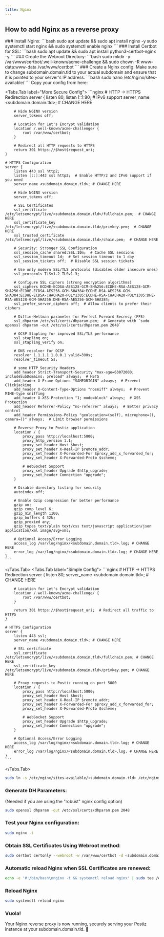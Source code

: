 ```yaml
---
title: Nginx
---
```



<EarlyDoc />

## How to add Nginx as a reverse proxy

<Steps>
### Install Nginx:
```bash
sudo apt update && sudo apt install nginx -y
sudo systemctl start nginx && sudo systemctl enable nginx
```
### Install Certbot for SSL:
```bash
sudo apt update && sudo apt install python3-certbot-nginx -y
```
### Create the Webroot Directory:
```bash
sudo mkdir -p /var/www/certbot/.well-known/acme-challenge && sudo chown -R www-data:www-data /var/www/certbot
```
### Create a Nginx config:
<Callout>
  Make sure to change subdomain.domain.tld to your actual subdomain and ensure that it is pointed to your server's IP address.
</Callout>
```bash
sudo nano /etc/nginx/sites-available/<subdomain.domain.tld>
```
Copy your config from here:
<Tabs items={['More "robust" and secure config (recommended)', 'Simple config']}>
  
  <Tabs.Tab label="More Secure Config">
    ```nginx
    # HTTP -> HTTPS Redirection
    server {
        listen 80;
        listen [::]:80;  # IPv6 support
        server_name <subdomain.domain.tld>;  # CHANGE HERE

        # Hide NGINX version
        server_tokens off;

        # Location for Let's Encrypt validation
        location /.well-known/acme-challenge/ {
            root /var/www/certbot;
        }

        # Redirect all HTTP requests to HTTPS
        return 301 https://$host$request_uri;  
    }

    # HTTPS Configuration
    server {
        listen 443 ssl http2;
        listen [::]:443 ssl http2;  # Enable HTTP/2 and IPv6 support if you need
        server_name <subdomain.domain.tld>; # CHANGE HERE

        # Hide NGINX version
        server_tokens off;

        # SSL Certificates
        ssl_certificate /etc/letsencrypt/live/<subdomain.domain.tld>/fullchain.pem;  # CHANGE HERE
        ssl_certificate_key /etc/letsencrypt/live/<subdomain.domain.tld>/privkey.pem;  # CHANGE HERE
        ssl_trusted_certificate /etc/letsencrypt/live/<subdomain.domain.tld>/chain.pem;  # CHANGE HERE

        # Security: Stronger SSL Configuration
        ssl_session_cache shared:SSL:10m;  # Cache SSL sessions
        ssl_session_timeout 1d;  # Set session timeout to 1 day
        ssl_session_tickets off;  # Disable SSL session tickets

        # Use only modern SSL/TLS protocols (disables older insecure ones)
        ssl_protocols TLSv1.2 TLSv1.3;

        # Configure SSL ciphers (strong encryption algorithms)
        ssl_ciphers ECDHE-ECDSA-AES128-GCM-SHA256:ECDHE-RSA-AES128-GCM-SHA256:ECDHE-ECDSA-AES256-GCM-SHA384:ECDHE-RSA-AES256-GCM-SHA384:ECDHE-ECDSA-CHACHA20-POLY1305:ECDHE-RSA-CHACHA20-POLY1305:DHE-RSA-AES128-GCM-SHA256:DHE-RSA-AES256-GCM-SHA384;
        ssl_prefer_server_ciphers off;  # Allow clients to prefer their ciphers

        # Diffie-Hellman parameter for Perfect Forward Secrecy (PFS)
        ssl_dhparam /etc/ssl/certs/dhparam.pem;  # Generate with `sudo openssl dhparam -out /etc/ssl/certs/dhparam.pem 2048`

        # OCSP Stapling for improved SSL/TLS performance
        ssl_stapling on;
        ssl_stapling_verify on;

        # DNS resolver for OCSP
        resolver 1.1.1.1 1.0.0.1 valid=300s;
        resolver_timeout 5s;

        # some HTTP Security Headers
        add_header Strict-Transport-Security "max-age=63072000; includeSubDomains; preload" always;  # HSTS
        add_header X-Frame-Options "SAMEORIGIN" always;  # Prevent Clickjacking
        add_header X-Content-Type-Options "nosniff" always;  # Prevent MIME-type sniffing
        add_header X-XSS-Protection "1; mode=block" always;  # XSS Protection
        add_header Referrer-Policy "no-referrer" always;  # Better privacy control
        add_header Permissions-Policy "geolocation=(self), microphone=(), camera=()" always;  # Limit browser permissions

        # Reverse Proxy to Postiz application
        location / {
            proxy_pass http://localhost:5000;
            proxy_http_version 1.1;
            proxy_set_header Host $host;
            proxy_set_header X-Real-IP $remote_addr;
            proxy_set_header X-Forwarded-For $proxy_add_x_forwarded_for;
            proxy_set_header X-Forwarded-Proto $scheme;

            # WebSocket Support
            proxy_set_header Upgrade $http_upgrade;
            proxy_set_header Connection "upgrade";
        }

        # Disable directory listing for security
        autoindex off;

        # Enable Gzip compression for better performance
        gzip on;
        gzip_comp_level 6;
        gzip_min_length 1100;
        gzip_buffers 4 32k;
        gzip_proxied any;
        gzip_types text/plain text/css text/javascript application/json application/xml image/svg+xml;

        # Optional Access/Error Logging
        access_log /var/log/nginx/<subdomain.domain.tld>.log; # CHANGE HERE
        error_log /var/log/nginx/<subdomain.domain.tld>.log; # CHANGE HERE
    }
    ```
  </Tabs.Tab>
  <Tabs.Tab label="Simple Config">
    ```nginx
    # HTTP -> HTTPS Redirection
    server {
        listen 80;
        server_name <subdomain.domain.tld>; # CHANGE HERE

        # Location for Let's Encrypt validation
        location /.well-known/acme-challenge/ {
            root /var/www/certbot;
        }

        return 301 https://$host$request_uri;  # Redirect all traffic to HTTPS
    }

    # HTTPS Configuration
    server {
        listen 443 ssl;
        server_name <subdomain.domain.tld>; # CHANGE HERE

        # SSL certificate
        ssl_certificate /etc/letsencrypt/live/<subdomain.domain.tld>/fullchain.pem; # CHANGE HERE
        ssl_certificate_key /etc/letsencrypt/live/<subdomain.domain.tld>/privkey.pem; # CHANGE HERE

        # Proxy requests to Postiz running on port 5000
        location / {
            proxy_pass http://localhost:5000;
            proxy_set_header Host $host;
            proxy_set_header X-Real-IP $remote_addr;
            proxy_set_header X-Forwarded-For $proxy_add_x_forwarded_for;
            proxy_set_header X-Forwarded-Proto $scheme;

            # WebSocket Support
            proxy_set_header Upgrade $http_upgrade;
            proxy_set_header Connection "upgrade";
        }

        # Optional Access/Error Logging
        access_log /var/log/nginx/<subdomain.domain.tld>.log; # CHANGE HERE
        error_log /var/log/nginx/<subdomain.domain.tld>.log; # CHANGE HERE
    }
    ```
  </Tabs.Tab>
</Tabs>
```bash
sudo ln -s /etc/nginx/sites-available/<subdomain.domain.tld> /etc/nginx/sites-enabled/
```

### Generate DH Parameters:
(Needed if you are using the "robust" nginx config option)
```bash
sudo openssl dhparam -out /etc/ssl/certs/dhparam.pem 2048
```
### Test your Nginx configuration:
```bash
sudo nginx -t
```
### Obtain SSL Certificates Using Webroot method:
```bash
sudo certbot certonly --webroot -w /var/www/certbot -d <subdomain.domain.tld> --email your-email@example.com --agree-tos --no-eff-email
```
### Automatic reload Nginx when SSL Certificates are renewed:
```bash
echo -e '#!/bin/bash\nnginx -t && systemctl reload nginx' | sudo tee /etc/letsencrypt/renewal-hooks/post/nginx-reload.sh && sudo chmod a+x /etc/letsencrypt/renewal-hooks/post/nginx-reload.sh
```
### Reload Nginx
```bash
sudo systemctl reload nginx
```
### Vuola!
Your Nginx reverse proxy is now running, securely serving your Postiz instance at your subdomain.domain.tld. 🎉
</Steps>